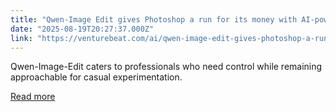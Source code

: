 ```yaml
---
title: "Qwen-Image Edit gives Photoshop a run for its money with AI-powered text-to-image edits that work in seconds"
date: "2025-08-19T20:27:37.000Z"
link: "https://venturebeat.com/ai/qwen-image-edit-gives-photoshop-a-run-for-its-money-with-ai-powered-text-to-image-edits-that-work-in-seconds/"
---
```


Qwen-Image-Edit caters to professionals who need control while remaining approachable for casual experimentation.

[Read more](https://venturebeat.com/ai/qwen-image-edit-gives-photoshop-a-run-for-its-money-with-ai-powered-text-to-image-edits-that-work-in-seconds/)
